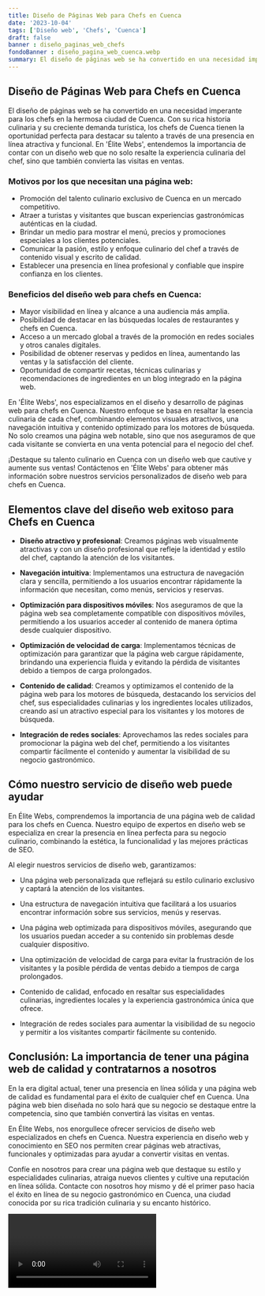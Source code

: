 ```yaml
---
title: Diseño de Páginas Web para Chefs en Cuenca
date: '2023-10-04'
tags: ['Diseño web', 'Chefs', 'Cuenca']
draft: false
banner : diseño_paginas_web_chefs
fondoBanner : diseño_pagina_web_cuenca.webp
summary: El diseño de páginas web se ha convertido en una necesidad imperante para los chefs en la hermosa ciudad de Cuenca. Con su rica historia culinaria y su creciente demanda turística, los chefs de Cuenca tienen la oportunidad perfecta para destacar su talento a través de una presencia en línea atractiva y funcional. En 'Élite Webs', entendemos la importancia de contar con un diseño web que no solo resalte la experiencia culinaria del chef, sino que también convierta las visitas en ventas.
---
```


## Diseño de Páginas Web para Chefs en Cuenca

El diseño de páginas web se ha convertido en una necesidad imperante para los chefs en la hermosa ciudad de Cuenca. Con su rica historia culinaria y su creciente demanda turística, los chefs de Cuenca tienen la oportunidad perfecta para destacar su talento a través de una presencia en línea atractiva y funcional. En 'Élite Webs', entendemos la importancia de contar con un diseño web que no solo resalte la experiencia culinaria del chef, sino que también convierta las visitas en ventas.

### Motivos por los que necesitan una página web:

- Promoción del talento culinario exclusivo de Cuenca en un mercado competitivo.
- Atraer a turistas y visitantes que buscan experiencias gastronómicas auténticas en la ciudad.
- Brindar un medio para mostrar el menú, precios y promociones especiales a los clientes potenciales.
- Comunicar la pasión, estilo y enfoque culinario del chef a través de contenido visual y escrito de calidad.
- Establecer una presencia en línea profesional y confiable que inspire confianza en los clientes.

### Beneficios del diseño web para chefs en Cuenca:

- Mayor visibilidad en línea y alcance a una audiencia más amplia.
- Posibilidad de destacar en las búsquedas locales de restaurantes y chefs en Cuenca.
- Acceso a un mercado global a través de la promoción en redes sociales y otros canales digitales.
- Posibilidad de obtener reservas y pedidos en línea, aumentando las ventas y la satisfacción del cliente.
- Oportunidad de compartir recetas, técnicas culinarias y recomendaciones de ingredientes en un blog integrado en la página web.

En 'Élite Webs', nos especializamos en el diseño y desarrollo de páginas web para chefs en Cuenca. Nuestro enfoque se basa en resaltar la esencia culinaria de cada chef, combinando elementos visuales atractivos, una navegación intuitiva y contenido optimizado para los motores de búsqueda. No solo creamos una página web notable, sino que nos aseguramos de que cada visitante se convierta en una venta potencial para el negocio del chef.

¡Destaque su talento culinario en Cuenca con un diseño web que cautive y aumente sus ventas! Contáctenos en 'Élite Webs' para obtener más información sobre nuestros servicios personalizados de diseño web para chefs en Cuenca.

<GifSeo />

<Cta />

## Elementos clave del diseño web exitoso para Chefs en Cuenca

- **Diseño atractivo y profesional**: Creamos páginas web visualmente atractivas y con un diseño profesional que refleje la identidad y estilo del chef, captando la atención de los visitantes.

- **Navegación intuitiva**: Implementamos una estructura de navegación clara y sencilla, permitiendo a los usuarios encontrar rápidamente la información que necesitan, como menús, servicios y reservas.

- **Optimización para dispositivos móviles**: Nos aseguramos de que la página web sea completamente compatible con dispositivos móviles, permitiendo a los usuarios acceder al contenido de manera óptima desde cualquier dispositivo.

- **Optimización de velocidad de carga**: Implementamos técnicas de optimización para garantizar que la página web cargue rápidamente, brindando una experiencia fluida y evitando la pérdida de visitantes debido a tiempos de carga prolongados.

- **Contenido de calidad**: Creamos y optimizamos el contenido de la página web para los motores de búsqueda, destacando los servicios del chef, sus especialidades culinarias y los ingredientes locales utilizados, creando así un atractivo especial para los visitantes y los motores de búsqueda.

- **Integración de redes sociales**: Aprovechamos las redes sociales para promocionar la página web del chef, permitiendo a los visitantes compartir fácilmente el contenido y aumentar la visibilidad de su negocio gastronómico.

## Cómo nuestro servicio de diseño web puede ayudar

En Élite Webs, comprendemos la importancia de una página web de calidad para los chefs en Cuenca. Nuestro equipo de expertos en diseño web se especializa en crear la presencia en línea perfecta para su negocio culinario, combinando la estética, la funcionalidad y las mejores prácticas de SEO.

Al elegir nuestros servicios de diseño web, garantizamos:

- Una página web personalizada que reflejará su estilo culinario exclusivo y captará la atención de los visitantes.

- Una estructura de navegación intuitiva que facilitará a los usuarios encontrar información sobre sus servicios, menús y reservas.

- Una página web optimizada para dispositivos móviles, asegurando que los usuarios puedan acceder a su contenido sin problemas desde cualquier dispositivo.

- Una optimización de velocidad de carga para evitar la frustración de los visitantes y la posible pérdida de ventas debido a tiempos de carga prolongados.

- Contenido de calidad, enfocado en resaltar sus especialidades culinarias, ingredientes locales y la experiencia gastronómica única que ofrece.

- Integración de redes sociales para aumentar la visibilidad de su negocio y permitir a los visitantes compartir fácilmente su contenido.

## Conclusión: La importancia de tener una página web de calidad y contratarnos a nosotros

En la era digital actual, tener una presencia en línea sólida y una página web de calidad es fundamental para el éxito de cualquier chef en Cuenca. Una página web bien diseñada no solo hará que su negocio se destaque entre la competencia, sino que también convertirá las visitas en ventas.

En Élite Webs, nos enorgullece ofrecer servicios de diseño web especializados en chefs en Cuenca. Nuestra experiencia en diseño web y conocimiento en SEO nos permiten crear páginas web atractivas, funcionales y optimizadas para ayudar a convertir visitas en ventas.

Confíe en nosotros para crear una página web que destaque su estilo y especialidades culinarias, atraiga nuevos clientes y cultive una reputación en línea sólida. Contacte con nosotros hoy mismo y dé el primer paso hacia el éxito en línea de su negocio gastronómico en Cuenca, una ciudad conocida por su rica tradición culinaria y su encanto histórico.

<Video />

<CtaBot job='Chefs' city='Cuenca'/>

<Gmaps query='Cuenca+españa+maps' />
